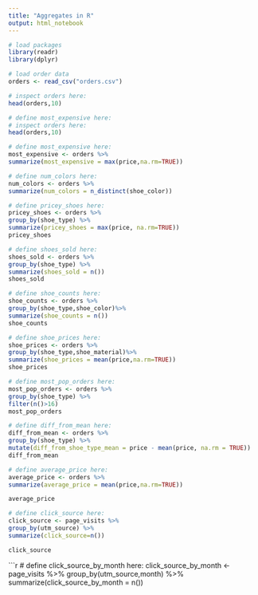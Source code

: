 ```yaml
---
title: "Aggregates in R"
output: html_notebook
---
```


```r
# load packages
library(readr)
library(dplyr)
```

```r
# load order data
orders <- read_csv("orders.csv")

# inspect orders here:
head(orders,10)
```

```r
# define most_expensive here:
# inspect orders here:
head(orders,10)
```

```r
# define most_expensive here:
most_expensive <- orders %>%
summarize(most_expensive = max(price,na.rm=TRUE))
```

```r
# define num_colors here:
num_colors <- orders %>%
summarize(num_colors = n_distinct(shoe_color))
```

```r
# define pricey_shoes here:
pricey_shoes <- orders %>%
group_by(shoe_type) %>%
summarize(pricey_shoes = max(price, na.rm=TRUE))
pricey_shoes
```

```r
# define shoes_sold here:
shoes_sold <- orders %>%
group_by(shoe_type) %>%
summarize(shoes_sold = n())
shoes_sold
```

```r
# define shoe_counts here:
shoe_counts <- orders %>%
group_by(shoe_type,shoe_color)%>%
summarize(shoe_counts = n())
shoe_counts
```

```r
# define shoe_prices here:
shoe_prices <- orders %>%
group_by(shoe_type,shoe_material)%>%
summarize(shoe_prices = mean(price,na.rm=TRUE))
shoe_prices
```

```r
# define most_pop_orders here:
most_pop_orders <- orders %>%
group_by(shoe_type) %>%
filter(n()>16)
most_pop_orders
```

```r
# define diff_from_mean here:
diff_from_mean <- orders %>%
group_by(shoe_type) %>%
mutate(diff_from_shoe_type_mean = price - mean(price, na.rm = TRUE))
diff_from_mean
```

```r
# define average_price here:
average_price <- orders %>%
summarize(average_price = mean(price,na.rm=TRUE))

average_price
```

```r
# define click_source here:
click_source <- page_visits %>%
group_by(utm_source) %>%
summarize(click_source=n())

click_source
```

```r
# define click_source_by_month here:
click_source_by_month <- page_visits %>%
group_by(utm_source,month) %>%
summarize(click_source_by_month = n())
